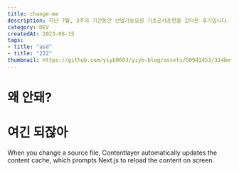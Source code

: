 ```yaml
---
title: change-me
description: 지난 7월, 3주의 기간동안 산업기능요원 기초군사훈련을 갔다온 후기입니다.
category: DEV
createdAt: 2023-08-15
tags:
- title: "asd"
- title: "222"
thumbnail: https://github.com/yiyb0603/yiyb-blog/assets/50941453/314bef4f-81a9-4be0-b563-1b59788fff53
---
```


# 왜 안돼?

# 여긴 되잖아
When you change a source file, Contentlayer automatically updates the content cache, which prompts Next.js to reload the content on screen.